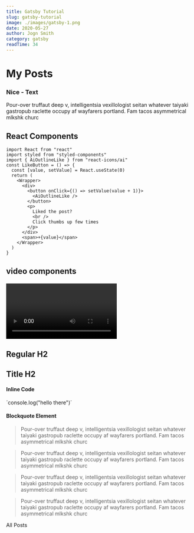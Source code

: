 ```yaml
---
title: Gatsby Tutorial
slug: gatsby-tutorial
image: ./images/gatsby-1.png
date: 2020-05-27
author: Jogn Smith
category: gatsby
readTime: 34
---
```



<h1> My Posts </h1>

<div className="nice-text">

<h3>Nice - Text</h3>

<FiInfo className="nice-text-icon"></FiInfo>

Pour-over truffaut deep v, intelligentsia vexillologist seitan whatever taiyaki gastropub raclette occupy af wayfarers portland. Fam tacos asymmetrical mlkshk churc

</div>

<h2> React Components </h2>

<Counter></Counter>

<LikeButton></LikeButton>

```
import React from "react"
import styled from "styled-components"
import { AiOutlineLike } from "react-icons/ai"
const LikeButton = () => {
  const [value, setValue] = React.useState(0)
  return (
    <Wrapper>
      <div>
        <button onClick={() => setValue(value + 1)}>
          <AiOutlineLike />
        </button>
        <p>
          Liked the post?
          <br />
          Click thumbs up few times
        </p>
      </div>
      <span>+{value}</span>
    </Wrapper>
  )
}
```

<h2>

video components

</h2>

<RegVideo></RegVideo>

<Video></Video>

<h2>Regular H2</h2>
<h2 title="true"> Title H2 </h2>
<h4>Inline Code</h4>

´console.log("hello there")´

<h4>Blockquote Element</h4>

<blockquote display="default">
  Pour-over truffaut deep v, intelligentsia vexillologist seitan whatever
  taiyaki gastropub raclette occupy af wayfarers portland. Fam tacos
  asymmetrical mlkshk churc
</blockquote>
<blockquote display="info">
  Pour-over truffaut deep v, intelligentsia vexillologist seitan whatever
  taiyaki gastropub raclette occupy af wayfarers portland. Fam tacos
  asymmetrical mlkshk churc
</blockquote>
<blockquote display="warning">
  Pour-over truffaut deep v, intelligentsia vexillologist seitan whatever
  taiyaki gastropub raclette occupy af wayfarers portland. Fam tacos
  asymmetrical mlkshk churc
</blockquote>
<blockquote>
  Pour-over truffaut deep v, intelligentsia vexillologist seitan whatever
  taiyaki gastropub raclette occupy af wayfarers portland. Fam tacos
  asymmetrical mlkshk churc
</blockquote>

<Link to="/posts" className="btn center-btn">
  All Posts
</Link>
